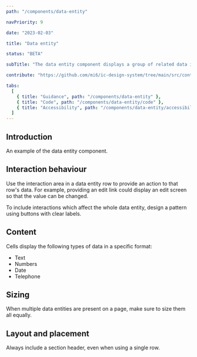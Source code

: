 ```yaml
---
path: "/components/data-entity"

navPriority: 9

date: "2023-02-03"

title: "Data entity"

status: "BETA"

subTitle: "The data entity component displays a group of related data in a consistent and easy to consume way."

contribute: "https://github.com/mi6/ic-design-system/tree/main/src/content/structured/components/data-entity"

tabs:
  [
    { title: "Guidance", path: "/components/data-entity" },
    { title: "Code", path: "/components/data-entity/code" },
    { title: "Accessibility", path: "/components/data-entity/accessibility" },
  ]
---
```



## Introduction

An example of the data entity component.

<ComponentPreview>
  <IcDataEntity heading="Order details">
    <IcDataRow label="Drink" value="Espresso" />
    <IcDataRow label="Order name" value="Michael" />
    <IcDataRow label="Price" value="£2.80" />
  </IcDataEntity>
</ComponentPreview>

## Interaction behaviour

Use the interaction area in a data entity row to provide an action to that row's data. For example, providing an edit link could display an edit screen so that the value can be changed.

To include interactions which affect the whole data entity, design a pattern using buttons with clear labels.

<DoDontCaution
  imageSrc={dataEntityFig1}
  imageAlt="A data entity titled ‘Personal details’ with six rows. The first five include an ‘edit’ link button, while the sixth includes a download icon button. At the end of the data table there are two buttons, one labelled ‘submit’, and the second labelled ‘edit’."
  state="good"
  caption="Assign interactions to individual rows within the interaction area, or the full data entity by using buttons at the end of the table."
/>

## Content

Cells display the following types of data in a specific format:

- Text
- Numbers
- Date
- Telephone

<DoubleDoDontCaution>
  <DoDontCaution
    imageSrc={dataEntityFig2}
    imageAlt="A data entity titled ‘details’ with four rows. The first row has a text entry in a text format, the second has a number in a number format, the third has a date in the correct date format, and the fourth has a telephone in the correct telephone format."
    state="good"
    caption="Make sure the data in the cell displays in its correct format."
  />
  <DoDontCaution
    imageSrc={dataEntityFig3}
    imageAlt="A data entity titled ‘details’ with four rows. All four rows are displayed in normal text formatting even though they display a date, number and telephone."
    state="bad"
    caption="Don’t pass non-text data in a text format."
  />
</DoubleDoDontCaution>

## Sizing

When multiple data entities are present on a page, make sure to size them all equally.

<DoubleDoDontCaution>
  <DoDontCaution
    imageSrc={dataEntityFig4}
    imageAlt="An image of two data entities. The top component, labelled ‘personal details’ is the same width as the bottom one, labelled ‘order details’."
    state="good"
    caption="Set the width of all data entities on a page to the same size."
  />
  <DoDontCaution
    imageSrc={dataEntityFig5}
    imageAlt="An image of two data entities. The top component, labelled ‘personal details’ is wider than the bottom one, labelled ‘order details’."
    state="bad"
    caption="Don’t set different widths for different data entities."
  />
</DoubleDoDontCaution>

## Layout and placement

Always include a section header, even when using a single row.

<DoubleDoDontCaution>
  <DoDontCaution
    imageSrc={dataEntityFig6}
    imageAlt="An image of a data entity titled ‘Payment details’ with three rows."
    state="good"
    caption="Make sure that a data entity always has a section header."
  />
  <DoDontCaution
    imageSrc={dataEntityFig7}
    imageAlt="An image of a data entity with three rows, but no title."
    state="bad"
    caption="Don’t omit section headers from data entities."
  />
</DoubleDoDontCaution>
